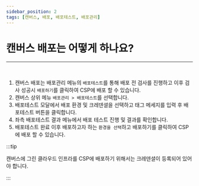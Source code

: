 ```yaml
---
sidebar_position: 2
tags: [캔버스, 배포, 배포테스트, 배포관리]
---
```


# 캔버스 배포는 어떻게 하나요?
<hr/>
<br />

1. 캔버스 배포는 배포관리 메뉴의 ```배포테스트```를 통해 배포 전 검사를 진행하고 이후 검사 성공시 ```배포하기```를 클릭하여 CSP에 배포 할 수 있습니다.
2. 캔버스 상위 메뉴 ```배포관리 > 배포테스트```를 선택합니다.
3. 배포테스트 모달에서 배포 환경 및 크레덴셜을 선택하고 태그 메세지를 입력 후 배포테스트 버튼을 클릭합니다.
4. 좌측 배포테스트 결과 메뉴에서 배포 테스트 진행 및 결과를 확인합니다.
5. 배포테스트 완료 이후 배포하고자 하는 ```환경을 선택```하고 배포하기를 클릭하여 CSP에 배포 할 수 있습니다.

:::tip

캔버스에 그린 클라우드 인프라를 CSP에 배포하기 위해서는 크레덴셜이 등록되어 있어야 합니다.

:::